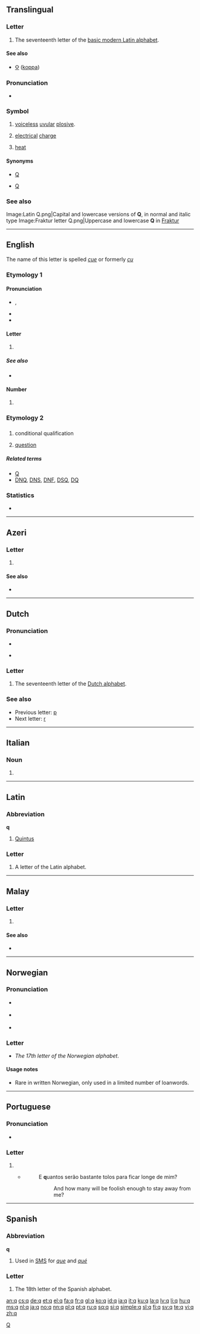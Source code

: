{{Basic Latin character info|previous=p|next=r|image=[[Image:Letter q.svg|50px]]|name=LATIN SMALL LETTER Q|hex=71}}
{{also|գ|զ|Appendix:Variations of "q"}}
==Translingual==
{{wikipedia}}

===Letter===
{{mul-letter|upper=Q|lower=q|script=Latn}}

# The seventeenth letter of the [[Appendix:Latin script|basic modern Latin alphabet]].

====See also====
{{Latn-script}}
* [[Ϙ]] ([[koppa]])

===Pronunciation===
* {{audio|Voiceless uvular plosive.ogg|IPA}}

===Symbol===
{{wikipedia|Voiceless uvular plosive}}
{{head|mul|symbol}}

# {{context|[[w:IPA|IPA]]}} [[voiceless]] [[uvular]] [[plosive]].
# {{physics}} [[electrical]] [[charge]]
# {{physics}} [[heat]]

====Synonyms====
* {{sense|electrical charge}} [[Q]]
* {{sense|heat}} [[Q]]

===See also===
{{Letter
|page=Q
|NATO=Quebec
|Morse= –  – · –
|Character=Q
|Braille=⠟
}}
<gallery caption="Letter styles" perrow=3>
Image:Latin Q.png|Capital and lowercase versions of '''Q''', in normal and italic type
Image:Fraktur letter Q.png|Uppercase and lowercase '''Q''' in [[Fraktur]]
</gallery>

[[Category:IPA symbols|Q]]

----

==English==
The name of this letter is spelled ''[[cue]]'' or formerly ''[[cu]]'' 

===Etymology 1===

====Pronunciation====
* {{IPA|/kjuː/}}, {{X-SAMPA|/kju:/}}
*: {{audio|en-us-q.ogg|Audio (US)}}
*: {{audio|en-uk-q.ogg|Audio (UK)}}
* {{rhymes|uː}}
* {{homophones|cue|queue}}

====Letter====
{{en-letter|upper=Q|lower=q}}

# {{Latn-def|en|letter|17|cue}}

=====See also=====
* {{list|en|Latin script letters}}

====Number====
{{en-number|upper=Q|lower=q}}

# {{Latn-def|en|ordinal|17|cue}}

===Etymology 2===

==={{abbreviation}}===
{{en-noun}}

# {{sports}} conditional qualification
# [[question]]

=====Related terms=====
* [[Q]]
* [[DNQ]], [[DNS]], [[DNF]], [[DSQ]], [[DQ]]

===Statistics===
* {{rank|worse|safe|main|979|q|greatly|floor|example}}

----

==Azeri==

===Letter===
{{az-letter|upper=Q|lower=q}}

# {{Latn-def|az|letter|17}}

====See also====
* {{list|az|Latin script letters}}

----

==Dutch==

===Pronunciation===
* {{rhymes|y|lang=nl}}
* {{sense|letter name}} {{IPA|/ky/|lang=nl}}

===Letter===
{{head|nl|letter|lower case||upper case|Q}}

# The seventeenth letter of the [[Dutch alphabet]].

===See also===
* Previous letter: [[p#Dutch|p]]
* Next letter: [[r#Dutch|r]]

----

==Italian==

===Noun===
{{head|it|letter}} {{m|f|inv}}

# {{form of|lowercase form|Q|lang=it}}

----

==Latin==

===Abbreviation===
'''q'''

# [[Quintus]]

===Letter===
{{head|la|letter}}

# A letter of the Latin alphabet.

----

==Malay==

===Letter===
{{head|ms|letter|upper=Q|lower=q}}

# {{Latn-def|ms|letter|17}}

====See also====
* {{list|ms|Latin script letters}}

----

==Norwegian==
===Pronunciation===
* {{sense|letter name}} {{IPA|/kʉː/}}
* {{sense|phoneme}} {{IPA|/k/}}
* {{homophones|ku}}
===Letter===
* ''The 17th letter of the Norwegian alphabet''.
====Usage notes====
* Rare in written Norwegian, only used in a limited number of loanwords.
----

==Portuguese==

===Pronunciation===
* {{audio|Pt-br-q.ogg|Audio (BR)}}

===Letter===
{{pt-letter|upper=Q|lower=q}}

# {{Latn-def|pt|letter|17|quê}}
#* {{RQ:Harry Potter|4|pt-BR|page=514}}
#*: E '''q'''uantos serão bastante tolos para ficar longe de mim?
#*:: And how many will be foolish enough to stay away from me?

----

==Spanish==

===Abbreviation===
'''q'''

# Used in [[SMS]] for ''[[que]]'' and ''[[qué]]''

===Letter===
{{head|es|letter|lower case||upper case|Q}}

# The 18th letter of the Spanish alphabet.

[[an:q]]
[[cs:q]]
[[de:q]]
[[et:q]]
[[el:q]]
[[fa:q]]
[[fr:q]]
[[gl:q]]
[[ko:q]]
[[id:q]]
[[ia:q]]
[[it:q]]
[[ku:q]]
[[la:q]]
[[lv:q]]
[[li:q]]
[[hu:q]]
[[ms:q]]
[[nl:q]]
[[ja:q]]
[[no:q]]
[[nn:q]]
[[pl:q]]
[[pt:q]]
[[ru:q]]
[[sq:q]]
[[si:q]]
[[simple:q]]
[[sl:q]]
[[fi:q]]
[[sv:q]]
[[te:q]]
[[vi:q]]
[[zh:q]]